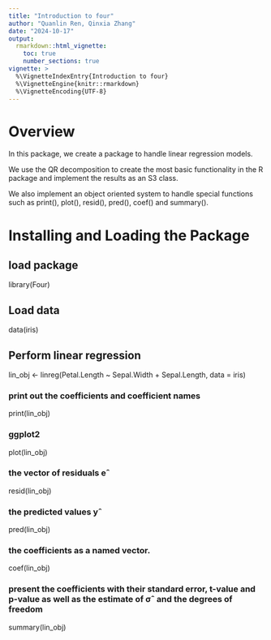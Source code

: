 ```yaml
---
title: "Introduction to four"
author: "Quanlin Ren, Qinxia Zhang"
date: "2024-10-17"
output: 
  rmarkdown::html_vignette:
    toc: true
    number_sections: true
vignette: >
  %\VignetteIndexEntry{Introduction to four} 
  %\VignetteEngine{knitr::rmarkdown}
  %\VignetteEncoding{UTF-8}
---
```


# Overview

In this package, we create a package to handle linear regression models. 

We use the QR decomposition to create the most basic functionality in the R package and implement the results as an S3 class.

We also implement an object oriented system to handle special functions such as print(), plot(), resid(), pred(), coef() and summary().

# Installing and Loading the Package

## load package

library(Four)  

## Load data

data(iris)

## Perform linear regression

lin_obj <- linreg(Petal.Length ~ Sepal.Width + Sepal.Length, data = iris)

### print out the coefficients and coefficient names

print(lin_obj)

### ggplot2

plot(lin_obj)

### the vector of residuals eˆ

resid(lin_obj)


###  the predicted values yˆ

pred(lin_obj)


### the coefficients as a named vector.

coef(lin_obj)

### present the coefficients with their standard error, t-value and p-value as well as the estimate of σˆ and the degrees of freedom

summary(lin_obj)









